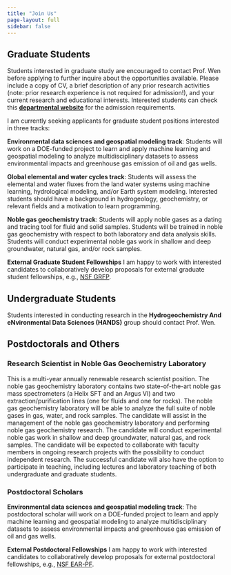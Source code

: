 ```yaml
---
title: "Join Us"
page-layout: full
sidebar: false
---
```


## Graduate Students

Students interested in graduate study are encouraged to contact Prof. Wen before applying to further inquire about the opportunities available. Please include a copy of CV, a brief description of any prior research activities (note: prior research experience is not required for admission!), and your current research and educational interests. Interested students can check this **[departmental website](https://artsandsciences.syracuse.edu/earth-sciences-department/graduate-programs-earth-sciences/application-information/){target="_blank"}** for the admission requirements.

I am currently seeking applicants for graduate student positions interested in three tracks:

**Environmental data sciences and geospatial modeling track**: Students will work on a DOE-funded project to learn and apply machine learning and geospatial modeling to analyze multidisciplinary datasets to assess environmental impacts and greenhouse gas emission of oil and gas wells.

**Global elemental and water cycles track**: Students will assess the elemental and water fluxes from the land water systems using machine learning, hydrological modeling, and/or Earth system modeling. Interested students should have a background in hydrogeology, geochemistry, or relevant fields and a motivation to learn programming.

**Noble gas geochemistry track**: Students will apply noble gases as a dating and tracing tool for fluid and solid samples. Students will be trained in noble gas geochemistry with respect to both laboratory and data analysis skills. Students will conduct experimental noble gas work in shallow and deep groundwater, natural gas, and/or rock samples.

**External Graduate Student Fellowships** I am happy to work with interested candidates to collaboratively develop proposals for external graduate student fellowships, e.g., [NSF GRFP](https://www.nsfgrfp.org){target="_blank"}.

## Undergraduate Students

Students interested in conducting research in the **Hydrogeochemistry And eNvironmental Data Sciences (HANDS)** group should contact Prof. Wen.

## Postdoctorals and Others

### Research Scientist in Noble Gas Geochemistry Laboratory

This is a multi-year annually renewable research scientist position. The noble gas geochemistry laboratory contains two state-of-the-art noble gas mass spectrometers (a Helix SFT and an Argus VI) and two extraction/purification lines (one for fluids and one for rocks). The noble gas geochemistry laboratory will be able to analyze the full suite of noble gases in gas, water, and rock samples. The candidate will assist in the management of the noble gas geochemistry laboratory and performing noble gas geochemistry research. The candidate will conduct experimental noble gas work in shallow and deep groundwater, natural gas, and rock samples. The candidate will be expected to collaborate with faculty members in ongoing research projects with the possibility to conduct independent research. The successful candidate will also have the option to participate in teaching, including lectures and laboratory teaching of both undergraduate and graduate students.

### Postdoctoral Scholars

**Environmental data sciences and geospatial modeling track**: The postdoctoral scholar will work on a DOE-funded project to learn and apply machine learning and geospatial modeling to analyze multidisciplinary datasets to assess environmental impacts and greenhouse gas emission of oil and gas wells.

**External Postdoctoral Fellowships** I am happy to work with interested candidates to collaboratively develop proposals for external postdoctoral fellowships, e.g., [NSF EAR-PF](https://new.nsf.gov/funding/opportunities/ear-postdoctoral-fellowships-ear-pf){target="_blank"}.
